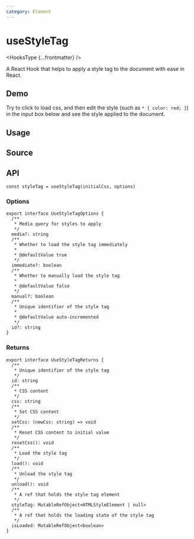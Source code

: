 ```yaml
---
category: Element
---
```


# useStyleTag


<HooksType {...frontmatter} />

A React Hook that helps to apply a style tag to the document with ease in React.

## Demo

Try to click to load css, and then edit the style (such as `* { color: red; }`) in the input box below and see the style applied to the document.


<App />

## Usage



## Source


<Source />

## API

```tsx
const styleTag = useStyleTag(initialCss, options)
```

### Options

```tsx
export interface UseStyleTagOptions {
  /**
   * Media query for styles to apply
   */
  media?: string
  /**
   * Whether to load the style tag immediately
   *
   * @defaultValue true
   */
  immediate?: boolean
  /**
   * Whether to manually load the style tag
   *
   * @defaultValue false
   */
  manual?: boolean
  /**
   * Unique identifier of the style tag
   *
   * @defaultValue auto-incremented
   */
  id?: string
}
```

### Returns

```tsx
export interface UseStyleTagReturns {
  /**
   * Unique identifier of the style tag
   */
  id: string
  /**
   * CSS content
   */
  css: string
  /**
   * Set CSS content
   */
  setCss: (newCss: string) => void
  /**
   * Reset CSS content to initial value
   */
  resetCss(): void
  /**
   * Load the style tag
   */
  load(): void
  /**
   * Unload the style tag
   */
  unload(): void
  /**
   * A ref that holds the style tag element
   */
  styleTag: MutableRefObject<HTMLStyleElement | null>
  /**
   * A ref that holds the loading state of the style tag
   */
  isLoaded: MutableRefObject<boolean>
}
```
